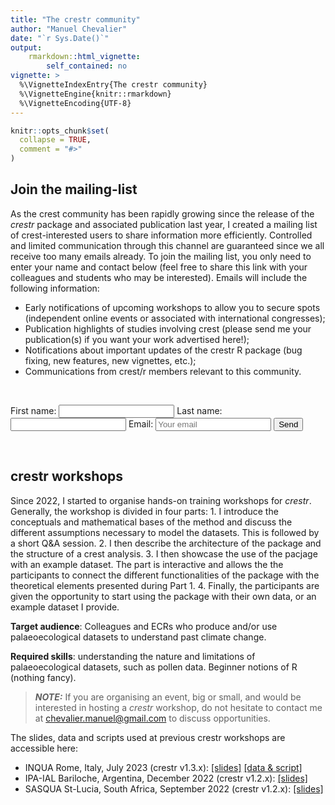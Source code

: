 ```yaml
---
title: "The crestr community"
author: "Manuel Chevalier"
date: "`r Sys.Date()`"
output:
    rmarkdown::html_vignette:
        self_contained: no
vignette: >
  %\VignetteIndexEntry{The crestr community}
  %\VignetteEngine{knitr::rmarkdown}
  %\VignetteEncoding{UTF-8}
---
```


```r
knitr::opts_chunk$set(
  collapse = TRUE,
  comment = "#>"
)
```



## Join the mailing-list

As the crest community has been rapidly growing since the release of the _crestr_ package and associated publication last year, I created a mailing list of crest-interested users to share information more efficiently. Controlled and limited communication through this channel are guaranteed since we all receive too many emails already.  To join the mailing list, you only need to enter your name and contact below (feel free to share this link with your colleagues and students who may be interested). Emails will include the following information:

- Early notifications of upcoming workshops to allow you to secure spots (independent online events or associated with international congresses);
- Publication highlights of studies involving crest (please send me your publication(s) if you want your work advertised here!);
- Notifications about important updates of the crestr R package (bug fixing, new features, new vignettes, etc.);
- Communications from crest/r members relevant to this community.



<br >

<form action="https://formspree.io/f/xdovbpaw" method="POST" >
    First name: <input type="text" name="First name" placehold="Your name">
    Last name: <input type="text" name="Last name" placehold="Your name">
    Email: <input type="email" name="_replyto" placeholder="Your email">
    <input type="submit" value="Send">
    <input type="hidden" name="_subject" value="New member crest/r mailing list" />
</form>

<br >


## crestr workshops

Since 2022, I started to organise hands-on training workshops for _crestr_. Generally, the workshop is divided in four parts:
1.	I introduce the conceptuals and mathematical bases of the method and discuss the different assumptions necessary to model the datasets. This is followed by a short Q&A session.
2.	I then describe the architecture of the package and the structure of a crest analysis.
3.	I then showcase the use of the pacjage with an example dataset. The part is interactive and allows the the participants to connect the different functionalities of the package with the theoretical elements presented during Part 1.
4.	Finally, the participants are given the opportunity to start using the package with their own data, or an example dataset I provide.

**Target audience**: Colleagues and ECRs who produce and/or use palaeoecological datasets to understand past climate change.

**Required skills**: understanding the nature and limitations of palaeoecological datasets, such as pollen data. Beginner notions of R (nothing fancy).


> **_NOTE:_**  If you are organising an event, big or small, and would be interested in hosting a _crestr_ workshop, do not hesitate to contact me at <chevalier.manuel@gmail.com> to discuss opportunities.



The slides, data and scripts used at previous crestr workshops are accessible here:

* INQUA Rome, Italy, July 2023 (crestr v1.3.x): [[slides]](https://github.com/mchevalier2/crestr/raw/master/webpage/workshops/Crestr-INQUA2023.pdf) [[data & script]](https://github.com/mchevalier2/crestr/raw/master/webpage/workshops/Crestr-INQUA2023-material.zip)
* IPA-IAL Bariloche, Argentina, December 2022 (crestr v1.2.x): [[slides]](https://github.com/mchevalier2/mchevalier2.github.io/blob/94628034c5ba32d49cce3aeca20de4bb57b965ac/assets/openscience/workshops/Crestr-IAL-IPA-2022.pdf)
* SASQUA St-Lucia, South Africa, September 2022 (crestr v1.2.x): [[slides]](https://github.com/mchevalier2/crestr/raw/master/webpage/workshops/Crestr-SASQUA-2022.pdf)
